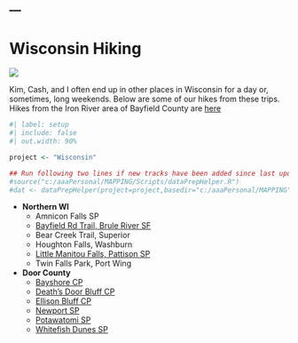 ---
---

# Wisconsin Hiking
![](../../zresources/img/WIhiking1.jpg){fig-align="center"}

Kim, Cash, and I often end up in other places in Wisconsin for a day or, sometimes, long weekends. Below are some of our hikes from these trips. Hikes from the Iron River area of Bayfield County are [here](Iron River Area.html)

```r
#| label: setup
#| include: false
#| out.width: 90%

project <- "Wisconsin"

## Run following two lines if new tracks have been added since last update
#source("c:/aaaPersonal/MAPPING/Scripts/dataPrepHelper.R")
#dat <- dataPrepHelper(project=project,basedir="c:/aaaPersonal/MAPPING")
```

- **Northern WI**
  - Amnicon Falls SP
  - [Bayfield Rd Trail, Brule River SF](WI Bayfield Rd.html)
  - Bear Creek Trail, Superior
  - Houghton Falls, Washburn
  - [Little Manitou Falls, Pattison SP](WI Little_Manitou.html)
  - Twin Falls Park, Port Wing
  
- **Door County**
  - [Bayshore CP](WI Bayshore.html)
  - [Death's Door Bluff CP](WI Deaths_Door.html)
  - [Ellison Bluff CP](WI Ellison.html)
  - [Newport SP](WI Newport.html)
  - [Potawatomi SP](WI Potawatomi.html)
  - [Whitefish Dunes SP](WI Whitefish_Dunes.html)
  
